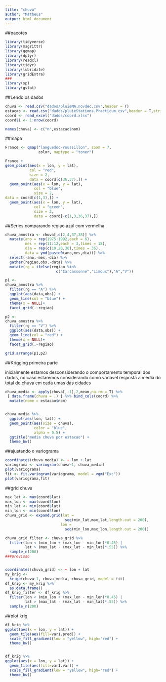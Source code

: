```yaml
---
title: "chuva"
author: "Matheus"
output: html_document
---
```



##pacotes

```r
library(tidyverse)
library(magrittr)
library(ggmap)
library(dplyr)
library(readxl)
library(tidyr)
library(lubridate)
library(gridExtra)
###
library(sp)
library(gstat)
```

##Lendo os dados

```r
chuva <- read.csv("dados/pluieNA.novdec.csv",header = T)
estacao <- read.csv("dados/pluieStations.Practicum.csv",header = T,stringsAsFactors = F)
coord <- read_excel("dados/coord.xlsx")
coord$i <- 1:nrow(coord)

names(chuva) <- c("n",estacao$nom) 
```
##mapa


```r
France <- qmap("languedoc-roussillon", zoom = 7, 
               color, maptype = "toner")

France +
geom_point(aes(x = lon, y = lat), 
           col = "red", 
           size = 2, 
           data = coord[c(36,37),]) +
  geom_point(aes(x = lon, y = lat), 
             col = "blue", 
             size = 2,
data = coord[c(1,3),]) +
  geom_point(aes(x = lon, y = lat), 
             col = "green", 
             size = 2, 
             data = coord[-c(1,3,36,37),]) 
```


##Series comparando regiao azul com vermelha

```r
chuva_amostra <- chuva[,c(2,4,37,38)] %>% 
  mutate(ano = rep(1975:1992,each = 6), 
         mes = rep(11:12,each = 3,times = 18),
         dia = rep(c(10,20,30),times = 36),
         data = ymd(paste0(ano,mes,dia))) %>%
  select(-ano,-mes,-dia) %>% 
  gather(regiao,obs,-data) %>% 
  mutate(rg = ifelse(regiao %in%
                       c("Carcassonne","Limoux"),"A","V"))

p1 <- 
chuva_amostra %>%
  filter(rg == "A") %>% 
  ggplot(aes(data,obs)) +
  geom_line(col = "blue") +
  theme(x = NULL)+
  facet_grid(.~regiao)

p2 <- 
chuva_amostra %>%
  filter(rg == "V") %>% 
  ggplot(aes(data,obs)) +
  geom_line(col = "red") +
  theme(x = NULL)+
  facet_grid(.~regiao)

grid.arrange(p1,p2)
```


##Krigging primeira parte

inicialmente estamos desconsiderando  o comportamento temporal dos dados, no caso estaremos considerando como variavel resposta a média do total de chuva em cada umas das cidades

```r
chuva_media <- apply(chuva[,-1],2,mean,na.rm = T) %>%
 { data.frame(chuva = .) } %>% bind_cols(coord) %>%
  mutate(nome = estacao$nom)


chuva_media %>% 
  ggplot(aes(lon, lat)) +
  geom_point(aes(size = chuva), 
             color = "blue",
             alpha = 0.5) + 
  ggtitle("media chuva por estacao") + 
  theme_bw()

```

##ajustando o variograma

```r
coordinates(chuva_media) <- ~ lon + lat
variograma <- variogram(chuva~1, chuva_media) 
plot(variograma)
fit <- fit.variogram(variograma, model = vgm("Exc"))
plot(variograma,fit)
```

##grid chuva

```r
max_lat <- max(coord$lat)
max_lon <- max(coord$lon) 
min_lat <- min(coord$lat)
min_lon <- min(coord$lon)
chuva_grid <- expand.grid(lat =
                           seq(min_lat,max_lat,length.out = 200),
                         lon = 
                           seq(min_lon,max_lon,length.out = 200))

chuva_grid_filter <- chuva_grid %>%
  filter(lon < (min_lon + (max_lon - min_lon)*0.45) |
         lat > (max_lat - (max_lat - min_lat)*.55)) %>% 
  sample_n(200)
###previsao


coordinates(chuva_grid) <- ~ lon + lat
my_krig <- 
  krige(chuva~1, chuva_media, chuva_grid, model = fit)
df_krig <- my_krig %>% 
  as.data.frame()
df_krig_filter <- df_krig %>% 
  filter(lon < (min_lon + (max_lon - min_lon)*0.45) |
         lat > (max_lat - (max_lat - min_lat)*.55)) %>% 
  sample_n(200)


```

##plot krig

```r
df_krig %>% 
ggplot(aes(x = lon, y = lat)) + 
  geom_tile(aes(fill=var1.pred)) +
  scale_fill_gradient(low = "yellow", high="red") +
  theme_bw()


df_krig %>% 
ggplot(aes(x = lon, y = lat)) + 
  geom_tile(aes(fill=var1.var)) +
  scale_fill_gradient(low = "yellow", high="red") +
  theme_bw() 

```

